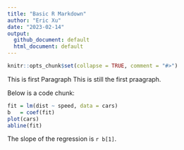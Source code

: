 ```yaml
---
title: "Basic R Markdown"
author: "Eric Xu"
date: "2023-02-14"
output:
  github_document: default
  html_document: default
---
```


<!-- basic.md is generated from basic.Rmd. Please edit that file -->

```r
knitr::opts_chunk$set(collapse = TRUE, comment = "#>")
```

This is first Paragraph
This is still the first praagraph.


Below is a code chunk:

```r
fit = lm(dist ~ speed, data = cars)
b   = coef(fit)
plot(cars)
abline(fit)
```

The slope of the regression is `r b[1]`.
